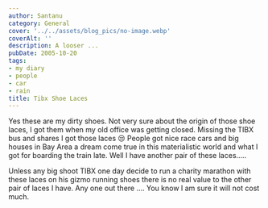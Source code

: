```yaml
---
author: Santanu
category: General
cover: '../../assets/blog_pics/no-image.webp'
coverAlt: ''
description: A looser ...
pubDate: 2005-10-20
tags:
- my diary
- people
- car
- rain
title: Tibx Shoe Laces
---
```

Yes these are my dirty shoes. Not very sure about the origin of those shoe laces, I got them when my old office was getting closed. Missing the TIBX bus and shares I got those laces 😒 People got nice race cars and big houses in Bay Area a dream come true in this materialistic world and what I got for boarding the train late. Well I have another pair of these laces…..
  
Unless any big shoot TIBX one day decide to run a charity marathon with these laces on his gizmo running shoes there is no real value to the other pair of laces I have. Any one out there …. You know I am sure it will not cost much.